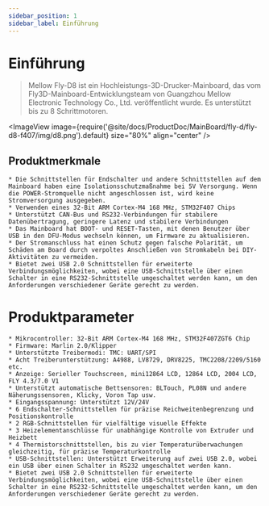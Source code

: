 ```yaml
---
sidebar_position: 1
sidebar_label: Einführung
---
```



# Einführung

> Mellow Fly-D8 ist ein Hochleistungs-3D-Drucker-Mainboard, das vom Fly3D-Mainboard-Entwicklungsteam von Guangzhou Mellow Electronic Technology Co., Ltd. veröffentlicht wurde. Es unterstützt bis zu 8 Schrittmotoren.

<ImageView image={require('@site/docs/ProductDoc/MainBoard/fly-d/fly-d8-f407/img/d8.png').default} size="80%" align="center" />

## Produktmerkmale

    * Die Schnittstellen für Endschalter und andere Schnittstellen auf dem Mainboard haben eine Isolationsschutzmaßnahme bei 5V Versorgung. Wenn die POWER-Stromquelle nicht angeschlossen ist, wird keine Stromversorgung ausgegeben.
    * Verwenden eines 32-Bit ARM Cortex-M4 168 MHz, STM32F407 Chips
    * Unterstützt CAN-Bus und RS232-Verbindungen für stabilere Datenübertragung, geringere Latenz und stabilere Verbindungen
    * Das Mainboard hat BOOT- und RESET-Tasten, mit denen Benutzer über USB in den DFU-Modus wechseln können, um Firmware zu aktualisieren.
    * Der Stromanschluss hat einen Schutz gegen falsche Polarität, um Schäden am Board durch verpoltes Anschließen von Stromkabeln bei DIY-Aktivitäten zu vermeiden.
    * Bietet zwei USB 2.0 Schnittstellen für erweiterte Verbindungsmöglichkeiten, wobei eine USB-Schnittstelle über einen Schalter in eine RS232-Schnittstelle umgeschaltet werden kann, um den Anforderungen verschiedener Geräte gerecht zu werden.

# Produktparameter

    * Mikrocontroller: 32-Bit ARM Cortex-M4 168 MHz, STM32F407ZGT6 Chip
    * Firmware: Marlin 2.0/Klipper
    * Unterstützte Treibermodi: TMC: UART/SPI
    * Acht Treiberunterstützung: A4988, LV8729, DRV8225, TMC2208/2209/5160 etc.
    * Anzeige: Serieller Touchscreen, mini12864 LCD, 12864 LCD, 2004 LCD, FLY 4.3/7.0 V1
    * Unterstützt automatische Bettsensoren: BLTouch, PL08N und andere Näherungssensoren, Klicky, Voron Tap usw.
    * Eingangsspannung: Unterstützt 12V/24V
    * 6 Endschalter-Schnittstellen für präzise Reichweitenbegrenzung und Positionskontrolle
    * 2 RGB-Schnittstellen für vielfältige visuelle Effekte
    * 3 Heizelementanschlüsse für unabhängige Kontrolle von Extruder und Heizbett
    * 4 Thermistorschnittstellen, bis zu vier Temperaturüberwachungen gleichzeitig, für präzise Temperaturkontrolle
    * USB-Schnittstellen: Unterstützt Erweiterung auf zwei USB 2.0, wobei ein USB über einen Schalter in RS232 umgeschaltet werden kann.
    * Bietet zwei USB 2.0 Schnittstellen für erweiterte Verbindungsmöglichkeiten, wobei eine USB-Schnittstelle über einen Schalter in eine RS232-Schnittstelle umgeschaltet werden kann, um den Anforderungen verschiedener Geräte gerecht zu werden.
